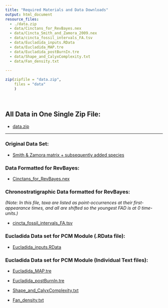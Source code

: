 ```yaml
---
title: "Required Materials and Data Downloads"
output: html_document
resource_files: 
  - ./data.zip
  - data/Cinctans_for_RevBayes.nex
  - data/Cincta_Smith_and_Zamora_2009.nex
  - data/cincta_fossil_intervals_FA.tsv
  - data/Eucladida_inputs.RData
  - data/Eucladida_MAP.tre
  - data/Eucladida_postBurnIn.tre
  - data/Shape_and_CalyxComplexity.txt
  - data/Fan_density.txt
  
---
```


```r
zip(zipfile = "data.zip", 
    files = "data"
    )
```

&nbsp;
&nbsp;

## All Data in One Single Zip File:

- [data.zip](./data.zip)
  
***

### Original Data Set:

- [Smith & Zamora matrix + subsequently added species](data/Cincta_Smith_and_Zamora_2009.nex)

### Data Formatted for RevBayes:

- [Cinctans_for_RevBayes.nex](data/Cinctans_for_RevBayes.nex)

### Chronostratigraphic Data formatted for RevBayes:

  *(Note: In this file, taxa are listed as point-occurrences at their first-appearance times, and all are shifted so the youngest FAD is at 0 time-units.)*

- [cincta_fossil_intervals_FA.tsv](data/cincta_fossil_intervals_FA.tsv)

### Eucladida Data set for PCM Module (.RData file):

- [Eucladida_inputs.RData](data/Eucladida_inputs.RData)

### Eucladida Data set for PCM Module (Individual Text files):

- [Eucladida_MAP.tre](data/Eucladida_MAP.tre)

- [Eucladida_postBurnIn.tre](data/Eucladida_postBurnIn.tre)

- [Shape_and_CalyxComplexity.txt](data/Shape_and_CalyxComplexity.txt)

- [Fan_density.txt](data/Fan_density.txt)

